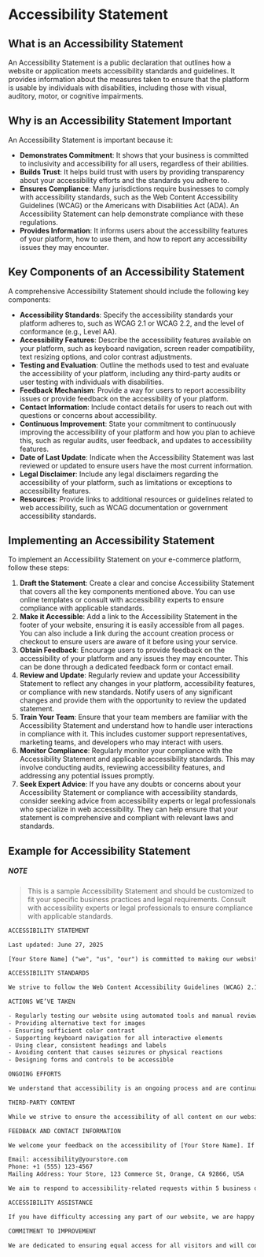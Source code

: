 
# Accessibility Statement

## What is an Accessibility Statement

An Accessibility Statement is a public declaration that outlines how a website or application meets accessibility standards and guidelines. It provides information about the measures taken to ensure that the platform is usable by individuals with disabilities, including those with visual, auditory, motor, or cognitive impairments.

## Why is an Accessibility Statement Important

An Accessibility Statement is important because it:

- **Demonstrates Commitment**: It shows that your business is committed to inclusivity and accessibility for all users, regardless of their abilities.
- **Builds Trust**: It helps build trust with users by providing transparency about your accessibility efforts and the standards you adhere to.
- **Ensures Compliance**: Many jurisdictions require businesses to comply with accessibility standards, such as the Web Content Accessibility Guidelines (WCAG) or the Americans with Disabilities Act (ADA). An Accessibility Statement can help demonstrate compliance with these regulations.
- **Provides Information**: It informs users about the accessibility features of your platform, how to use them, and how to report any accessibility issues they may encounter.

## Key Components of an Accessibility Statement

A comprehensive Accessibility Statement should include the following key components:

- **Accessibility Standards**: Specify the accessibility standards your platform adheres to, such as WCAG 2.1 or WCAG 2.2, and the level of conformance (e.g., Level AA).
- **Accessibility Features**: Describe the accessibility features available on your platform, such as keyboard navigation, screen reader compatibility, text resizing options, and color contrast adjustments.
- **Testing and Evaluation**: Outline the methods used to test and evaluate the accessibility of your platform, including any third-party audits or user testing with individuals with disabilities.
- **Feedback Mechanism**:
  Provide a way for users to report accessibility issues or provide feedback on the accessibility of your platform.
- **Contact Information**: Include contact details for users to reach out with questions or concerns about accessibility.
- **Continuous Improvement**: State your commitment to continuously improving the accessibility of your platform and how you plan to achieve this, such as regular audits, user feedback, and updates to accessibility features.
- **Date of Last Update**: Indicate when the Accessibility Statement was last reviewed or updated to ensure users have the most current information.
- **Legal Disclaimer**: Include any legal disclaimers regarding the accessibility of your platform, such as limitations or exceptions to accessibility features.
- **Resources**: Provide links to additional resources or guidelines related to web accessibility, such as WCAG documentation or government accessibility standards.

## Implementing an Accessibility Statement

To implement an Accessibility Statement on your e-commerce platform, follow these steps:

1. **Draft the Statement**: Create a clear and concise Accessibility Statement that covers all the key components mentioned above. You can use online templates or consult with accessibility experts to ensure compliance with applicable standards.
2. **Make it Accessible**: Add a link to the Accessibility Statement in the footer of your website, ensuring it is easily accessible from all pages. You can also include a link during the account creation process or checkout to ensure users are aware of it before using your service.
3. **Obtain Feedback**: Encourage users to provide feedback on the accessibility of your platform and any issues they may encounter. This can be done through a dedicated feedback form or contact email.
4. **Review and Update**: Regularly review and update your Accessibility Statement to reflect any changes in your platform, accessibility features, or compliance with new standards. Notify users of any significant changes and provide them with the opportunity to review the updated statement.
5. **Train Your Team**: Ensure that your team members are familiar with the Accessibility Statement and understand how to handle user interactions in compliance with it. This includes customer support representatives, marketing teams, and developers who may interact with users.
6. **Monitor Compliance**: Regularly monitor your compliance with the Accessibility Statement and applicable accessibility standards. This may involve conducting audits, reviewing accessibility features, and addressing any potential issues promptly.
7. **Seek Expert Advice**: If you have any doubts or concerns about your Accessibility Statement or compliance with accessibility standards, consider seeking advice from accessibility experts or legal professionals who specialize in web accessibility. They can help ensure that your statement is comprehensive and compliant with relevant laws and standards.

## Example for Accessibility Statement

##### NOTE

> This is a sample Accessibility Statement and should be customized to fit your specific business practices and legal requirements. Consult with accessibility experts or legal professionals to ensure compliance with applicable standards.

```txt
ACCESSIBILITY STATEMENT

Last updated: June 27, 2025

[Your Store Name] ("we", "us", "our") is committed to making our website and digital experiences accessible and user-friendly for everyone, including people with disabilities.

ACCESSIBILITY STANDARDS

We strive to follow the Web Content Accessibility Guidelines (WCAG) 2.1 Level AA standards to ensure our website is perceivable, operable, understandable, and robust.

ACTIONS WE’VE TAKEN

- Regularly testing our website using automated tools and manual reviews
- Providing alternative text for images
- Ensuring sufficient color contrast
- Supporting keyboard navigation for all interactive elements
- Using clear, consistent headings and labels
- Avoiding content that causes seizures or physical reactions
- Designing forms and controls to be accessible

ONGOING EFFORTS

We understand that accessibility is an ongoing process and are continually working to improve the accessibility of our website and services based on user feedback, audits, and best practices.

THIRD-PARTY CONTENT

While we strive to ensure the accessibility of all content on our website, some third-party content (such as embedded videos or widgets) may not fully meet our accessibility standards. We do not control such content but encourage our partners to provide accessible options whenever possible.

FEEDBACK AND CONTACT INFORMATION

We welcome your feedback on the accessibility of [Your Store Name]. If you encounter accessibility barriers or need assistance using our website, please contact us:

Email: accessibility@yourstore.com
Phone: +1 (555) 123-4567
Mailing Address: Your Store, 123 Commerce St, Orange, CA 92866, USA

We aim to respond to accessibility-related requests within 5 business days.

ACCESSIBILITY ASSISTANCE

If you have difficulty accessing any part of our website, we are happy to provide the information you need over the phone, via email, or in another format upon request.

COMMITMENT TO IMPROVEMENT

We are dedicated to ensuring equal access for all visitors and will continue to make improvements to our website accessibility. Thank you for helping us create a more inclusive experience for everyone.
```

<BackToTop />
